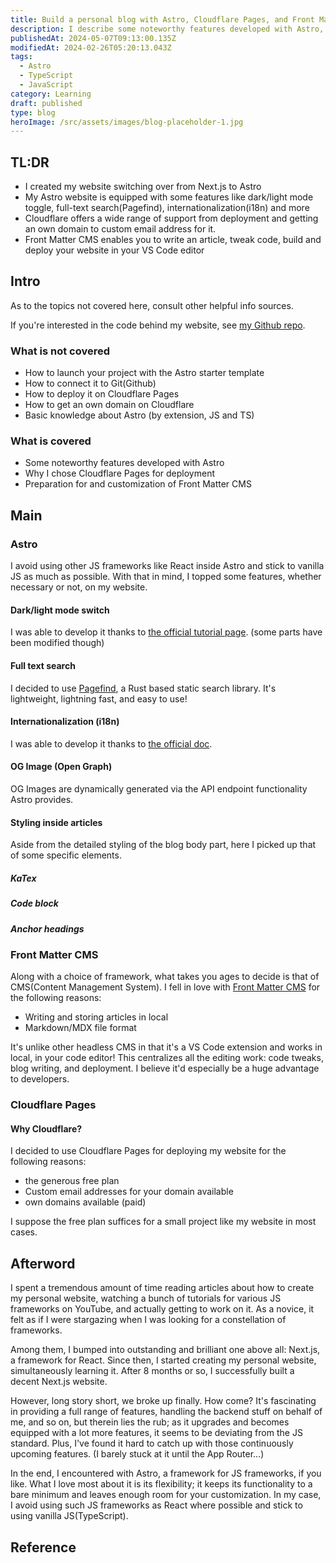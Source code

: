 ```yaml
---
title: Build a personal blog with Astro, Cloudflare Pages, and Front Matter CMS
description: I describe some noteworthy features developed with Astro, Cloudflare Pages, and FrontMatter CMS.
publishedAt: 2024-05-07T09:13:00.135Z
modifiedAt: 2024-02-26T05:20:13.043Z
tags:
  - Astro
  - TypeScript
  - JavaScript
category: Learning
draft: published
type: blog
heroImage: /src/assets/images/blog-placeholder-1.jpg
---
```


## TL:DR

- I created my website switching over from Next.js to Astro
- My Astro website is equipped with some features like dark/light mode toggle, full-text search(Pagefind), internationalization(i18n) and more
- Cloudflare offers a wide range of support from deployment and getting an own domain to custom email address for it.
- Front Matter CMS enables you to write an article, tweak code, build and deploy your website in your VS Code editor

## Intro

As to the topics not covered here, consult other helpful info sources.

If you're interested in the code behind my website, see [my Github repo](https://github.com).

### What is not covered

- How to launch your project with the Astro starter template
- How to connect it to Git(Github)
- How to deploy it on Cloudflare Pages
- How to get an own domain on Cloudflare
- Basic knowledge about Astro (by extension, JS and TS)

### What is covered

- Some noteworthy features developed with Astro
- Why I chose Cloudflare Pages for deployment
- Preparation for and customization of Front Matter CMS

## Main

### Astro

I avoid using other JS frameworks like React inside Astro and stick to vanilla JS as much as possible. With that in mind, I topped some features, whether necessary or not, on my website.

#### Dark/light mode switch

I was able to develop it thanks to [the official tutorial page](https://docs.astro.build/ja/tutorial/6-islands/2/). (some parts have been modified though)

#### Full text search

I decided to use [Pagefind](https://pagefind.app/), a Rust based static search library. It's lightweight, lightning fast, and easy to use!

#### Internationalization (i18n)

I was able to develop it thanks to [the official doc](https://docs.astro.build/ja/recipes/i18n/).

#### OG Image (Open Graph)

OG Images are dynamically generated via the API endpoint functionality Astro provides.

#### Styling inside articles

Aside from the detailed styling of the blog body part, here I picked up that of some specific elements.

##### KaTex

##### Code block

##### Anchor headings

### Front Matter CMS

Along with a choice of framework, what takes you ages to decide is that of CMS(Content Management System). I fell in love with [Front Matter CMS](https://frontmatter.codes/) for the following reasons:

- Writing and storing articles in local
- Markdown/MDX file format

It's unlike other headless CMS in that it's a VS Code extension and works in local, in your code editor! This centralizes all the editing work: code tweaks, blog writing, and deployment. I believe it'd especially be a huge advantage to developers.

### Cloudflare Pages

#### Why Cloudflare?

I decided to use Cloudflare Pages for deploying my website for the following reasons:

- the generous free plan
- Custom email addresses for your domain available
- own domains available (paid)

I suppose the free plan suffices for a small project like my website in most cases.

## Afterword

I spent a tremendous amount of time reading articles about how to create my personal website, watching a bunch of tutorials for various JS frameworks on YouTube, and actually getting to work on it. As a novice, it felt as if I were stargazing when I was looking for a constellation of frameworks.

Among them, I bumped into outstanding and brilliant one above all: Next.js, a framework for React. Since then, I started creating my personal website, simultaneously learning it. After 8 months or so, I successfully built a decent Next.js website.

However, long story short, we broke up finally. How come? It's fascinating in providing a full range of features, handling the backend stuff on behalf of me, and so on, but therein lies the rub; as it upgrades and becomes equipped with a lot more features, it seems to be deviating from the JS standard. Plus, I've found it hard to catch up with those continuously upcoming features. (I barely stuck at it until the App Router...)

In the end, I encountered with Astro, a framework for JS frameworks, if you like. What I love most about it is its flexibility; it keeps its functionality to a bare minimum and leaves enough room for your customization. In my case, I avoid using such JS frameworks as React where possible and stick to using vanilla JS(TypeScript).

## Reference
